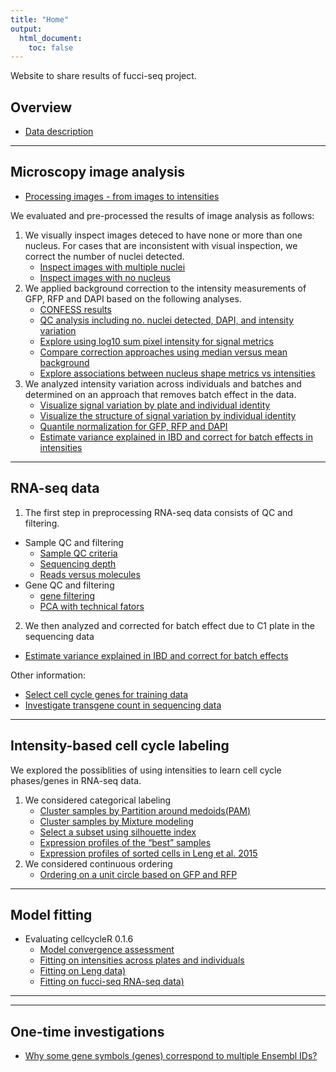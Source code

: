 ```yaml
---
title: "Home"
output:
  html_document:
    toc: false
---
```


Website to share results of fucci-seq project.

## Overview

* [Data description](data-overview.html)

---

## Microscopy image analysis

* [Processing images - from images to intensities](images-process.html)

We evaluated and pre-processed the results of image analysis as follows:

1. We visually inspect images deteced to have none or more than one nucleus. For cases that are inconsistent with visual inspection, we correct the number of nuclei detected.  
    * [Inspect images with multiple nuclei](images-multiple-nuclei.html)
    * [Inspect images with no nucleus](images-zero-nuclei.html)
        
2. We applied background correction to the intensity measurements of GFP, RFP and DAPI based on the following analyses.  
    * [CONFESS results](confess-prelim.html)
    * [QC analysis including no. nuclei detected, DAPI, and intensity variation](images-qc.html)
    * [Explore using log10 sum pixel intensity for signal metrics](images-qc-followup.html)
    * [Compare correction approaches using median versus mean background](images-metrics.html)
    * [Explore associations between nucleus shape metrics vs intensities](images-metrics-cell-shape.html)

3. We analyzed intensity variation across individuals and batches and determined on an approach that removes batch effect in the data.  
    * [Visualize signal variation by plate and individual identity](images-qc-labels.html)
    * [Visualize the structure of signal variation by individual identity](images-qc-variation.html)
    * [Quantile normalization for GFP, RFP and DAPI](images-normalize-quantile.html)
    * [Estimate variance explained in IBD and correct for batch effects in intensities](images-normalize-anova.html)
    
---

## RNA-seq data

1. The first step in preprocessing RNA-seq data consists of QC and filtering. 

* Sample QC and filtering
    * [Sample QC criteria](sampleqc.html)  
    * [Sequencing depth](totals.html)  
    * [Reads versus molecules](reads-v-molecules.html)  

* Gene QC and filtering
    * [gene filtering](gene-filtering.html)
    * [PCA with technical fators](pca-tf.html)

2. We then analyzed and corrected for batch effect due to C1 plate in the sequencing data

* [Estimate variance explained in IBD and correct for batch effects](seqdata-batch-correction.html)


Other information:

* [Select cell cycle genes for training data](seqdata-select-cellcyclegenes.html)
* [Investigate transgene count in sequencing data](images-transgene.html)



---

## Intensity-based cell cycle labeling

We explored the possiblities of using intensities to learn cell cycle phases/genes in RNA-seq data.

1. We considered categorical labeling   
    * [Cluster samples by Partition around medoids(PAM)](images-pam.html)
    * [Cluster samples by Mixture modeling](images-mclust.html)
    * [Select a subset using silhouette index](images-subset-silhouette.html)
    * [Expression profiles of the "best" samples](images-classify-fucci.html)
    * [Expression profiles of sorted cells in Leng et al. 2015](images-classify-leng.html)

2. We considered continuous ordering  
    * [Ordering on a unit circle based on GFP and RFP](images-circle-ordering.html)
    


---

## Model fitting

* Evaluating cellcycleR 0.1.6
    * [Model convergence assessment](images-cellcycleR-convergence.html)
    * [Fitting on intensities across plates and individuals](images-cellcycleR.html)
    * [Fitting on Leng data)](cellcycler-seqdata-leng.html)
    * [Fitting on fucci-seq RNA-seq data)](cellcycler-seqdata-fucci.html)
    

---

    
    
---

## One-time investigations

* [Why some gene symbols (genes) correspond to multiple Ensembl IDs?](ensembl.html)


